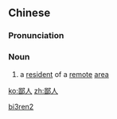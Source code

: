 ==Chinese==
{{zh-forms}}

===Pronunciation===
{{zh-pron
|m=bǐrén
|c=pei2 jan4
|cat=n
}}

===Noun===
{{zh-noun}}

# {{lb|zh|archaic}} a [[resident]] of a [[remote]] [[area]]

[[Category:Mandarin archaic terms|bi3ren2]]

[[ko:鄙人]]
[[zh:鄙人]]